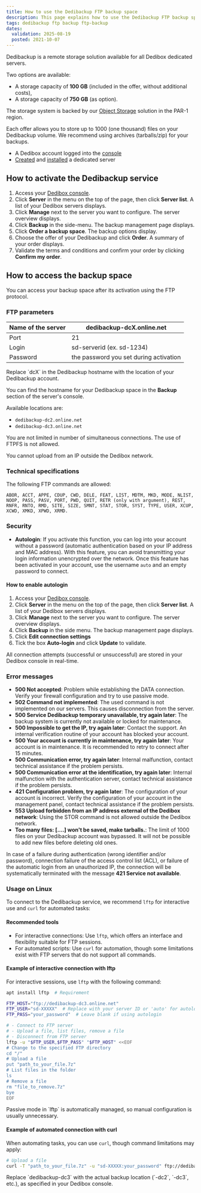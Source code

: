 ```yaml
---
title: How to use the Dedibackup FTP backup space
description: This page explains how to use the Dedibackup FTP backup space for Dedibox servers
tags: dedibackup ftp backup ftp-backup
dates:
  validation: 2025-08-19
  posted: 2021-10-07
---
```



Dedibackup is a remote storage solution available for all Dedibox dedicated servers.

Two options are available:

*  A storage capacity of **100 GB** (included in the offer, without additional costs),
*  A storage capacity of **750 GB** (as option).

The storage system is backed by our [Object Storage](https://www.scaleway.com/en/object-storage/) solution in the PAR-1 region.

<Message type="note">
  Each offer allows you to store up to 1000 (one thousand) files on your Dedibackup volume. We recommend using archives (tarballs/zip) for your backups.
</Message>

<Requirements />

- A Dedibox account logged into the [console](https://console.online.net)
- [Created](/dedibox/how-to/order-a-server/) and [installed](/dedibox/how-to/install-a-server/) a dedicated server

## How to activate the Dedibackup service

1. Access your [Dedibox console](https://console.online.net).
2. Click **Server** in the menu on the top of the page, then click **Server list**. A list of your Dedibox servers displays.
3. Click **Manage** next to the server you want to configure. The server overview displays.
4. Click **Backup** in the side-menu. The backup management page displays.
5. Click **Order a backup space**. The backup options display.
6. Choose the offer of your Dedibackup and click **Order**. A summary of your order displays.
7. Validate the terms and conditions and confirm your order by clicking **Confirm my order**.

## How to access the backup space

You can access your backup space after its activation using the FTP protocol.


### FTP parameters

| Name of the server | dedibackup-dcX.online.net              |
|--------------------|----------------------------------------|
| Port               | 21                                     |
| Login              | sd-serverid (ex. sd-1234)              |
| Password           | the password you set during activation |

<Message type="note">
Replace `dcX` in the Dedibackup hostname with the location of your Dedibackup account.

You can find the hostname for your Dedibackup space in the **Backup** section of the server's console.

Available locations are:
- `dedibackup-dc2.online.net`
- `dedibackup-dc3.online.net`
</Message>

You are not limited in number of simultaneous connections. The use of FTPFS is not allowed.

<Message type="important">
  You cannot upload from an IP outside the Dedibox network.
</Message>

### Technical specifications

The following FTP commands are allowed:

```
ABOR, ACCT, APPE, CDUP, CWD, DELE, FEAT, LIST, MDTM, MKD, MODE, NLIST, NOOP, PASS, PASV, PORT, PWD, QUIT, RETR (only with argument), REST, RNFR, RNTO, RMD, SITE, SIZE, SMNT, STAT, STOR, SYST, TYPE, USER, XCUP, XCWD, XMKD, XPWD, XRMD.
```

### Security

*  **Autologin**: If you activate this function, you can log into your account without a password (automatic authentication based on your IP address and MAC address). With this feature, you can avoid transmitting your login information unencrypted over the network. Once this feature has been activated in your account, use the username `auto` and an empty password to connect.

#### How to enable autologin

1. Access your [Dedibox console](https://console.online.net/).
2. Click **Server** in the menu on the top of the page, then click **Server list**. A list of your Dedibox servers displays.
3. Click **Manage** next to the server you want to configure. The server overview displays.
4. Click **Backup** in the side menu. The backup management page displays.
5. Click **Edit connection settings** 
6. Tick the box **Auto-login** and click **Update** to validate.

<Message type="tip">
  All connection attempts (successful or unsuccessful) are stored in your Dedibox console in real-time.
</Message>

### Error messages

*  **500 Not accepted**: Problem while establishing the DATA connection. Verify your firewall configuration and try to use passive mode.
*  **502 Command not implemented**: The used command is not implemented on our servers. This causes disconnection from the server.
*  **500 Service Dedibackup temporary unavailable, try again later**: The backup system is currently not available or locked for maintenance.
*  **500 Impossible to get the IP, try again later**: Contact the support. An internal verification routine of your account has blocked your account.
*  **500 Your account is currently in maintenance, try again later**: Your account is in maintenance. It is recommended to retry to connect after 15 minutes.
*  **500 Communication error, try again later**: Internal malfunction, contact technical assistance if the problem persists.
*  **500 Communication error at the identification, try again later**: Internal malfunction with the authentication server, contact technical assistance if the problem persists.
*  **421 Configuration problem, try again later**: The configuration of your account is incorrect. Verify the configuration of your account in the management panel, contact technical assistance if the problem persists.
*  **553 Upload forbidden from an IP address external of the Dedibox network**: Using the STOR command is not allowed outside the Dedibox network.
*  **Too many files: [....] won't be saved, make tarballs.**: The limit of 1000 files on your Dedibackup account was bypassed. It will not be possible to add new files before deleting old ones.

In case of a failure during authentication (wrong identifier and/or password), connection failure of the access control list (ACL), or failure of the automatic login from an unauthorized IP, the connection will be systematically terminated with the message **421 Service not available**.


### Usage on Linux

To connect to the Dedibackup service, we recommend `lftp` for interactive use and `curl` for automated tasks:

#### Recommended tools
  * For interactive connections: Use `lftp`, which offers an interface and flexibility suitable for FTP sessions.
  * For automated scripts: Use `curl` for automation, though some limitations exist with FTP servers that do not support all commands.

#### Example of interactive connection with lftp

For interactive sessions, use `lftp` with the following command:
```sh
apt install lftp  # Requirement

FTP_HOST="ftp://dedibackup-dc3.online.net"
FTP_USER="sd-XXXXX"  # Replace with your server ID or 'auto' for autologin
FTP_PASS="your_password"  # Leave blank if using autologin

# - Connect to FTP server
# - Upload a file, list files, remove a file
# - Disconnect from FTP server
lftp -u "$FTP_USER,$FTP_PASS" "$FTP_HOST" <<EOF
# Change to the specified FTP directory
cd "/"
# Upload a file
put "path_to_your_file.7z"
# List files in the folder
ls
# Remove a file
rm "file_to_remove.7z"
bye
EOF
```
<Message type="note">
  Passive mode in `lftp` is automatically managed, so manual configuration is usually unnecessary.
</Message>

#### Example of automated connection with curl
When automating tasks, you can use `curl`, though command limitations may apply:

```sh
# Upload a file
curl -T "path_to_your_file.7z" -u "sd-XXXXX:your_password" ftp://dedibackup-dc3.online.net/
```
<Message type="tip">
  Replace `dedibackup-dc3` with the actual backup location (`-dc2`, `-dc3`, etc.), as specified in your Dedibox console.
</Message>

